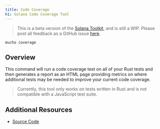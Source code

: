 ```yaml
---
title: Code Coverage
h1: Solana Code Coverage Tool
---
```


> This is a beta version of the [Solana Toolkit](/docs/toolkit/), and is
> still a WIP. Please post all feedback as a GitHub issue
> [here](https://github.com/solana-foundation/developer-content/issues/new?title=%5Btoolkit%5D%20).

```shell
mucho coverage
```

## Overview

This command will run a code coverage test on all of your Rust tests and then
generates a report as an HTML page providing metrics on where additional tests
may be needed to improve your current code coverage.

> Currently, this tool only works on tests written in Rust and is not compatible
> with a JavaScript test suite.

## Additional Resources

- [Source Code](https://github.com/LimeChain/zest?tab=readme-ov-file)
